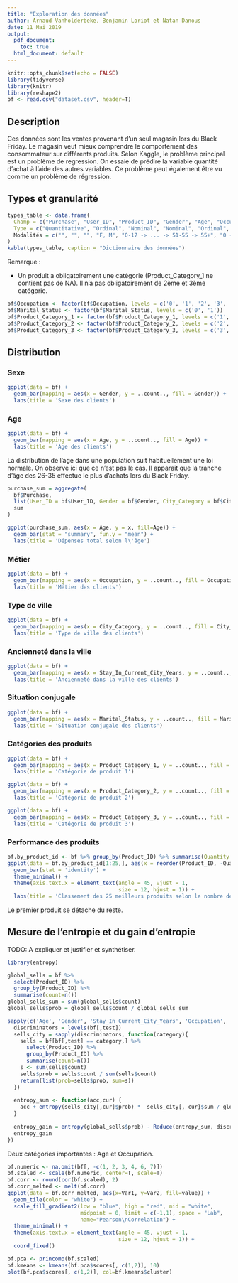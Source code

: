 ```yaml
---
title: "Exploration des données"
author: Arnaud Vanholderbeke, Benjamin Loriot et Natan Danous
date: 11 Mai 2019
output:
  pdf_document:
    toc: true
  html_document: default
---
```


```r
knitr::opts_chunk$set(echo = FALSE)
library(tidyverse)
library(knitr)
library(reshape2)
bf <- read.csv("dataset.csv", header=T)
```

## Description
Ces données sont les ventes provenant d'un seul magasin lors du Black Friday.
Le magasin veut mieux comprendre le comportement des consommateur sur différents produits.
Selon Kaggle, le problème principal est un problème de regression. On essaie de prédire la variable quantité d'achat à l'aide des autres variables. Ce problème peut également être vu comme un problème de régression.

## Types et granularité

```r
types_table <- data.frame(
  Champ = c("Purchase", "User_ID", "Product_ID", "Gender", "Age", "Occupation", "City_Category", "Stay_In_Current_City_Years", "Marital_Status", "Product_Category_1", "Product_Category_2", "Product_Category_3"),
  Type = c("Quantitative", "Ordinal", "Nominal", "Nominal", "Ordinal", "Nominal", "Nominal", "Ordinal", "Nominal", "Nominal", "Nominal", "Nominal"),
  Modalités = c("", "", "", "F, M", "0-17 -> ... -> 51-55 -> 55+", "0 -> 20", "A, B, C", "0, 1, 2, 3, 4+", "0, 1", "1 -> 18", "2 -> 18 (avec NA)", "3 -> 18 (avec NA)")
)
kable(types_table, caption = "Dictionnaire des données")
```

Remarque :

- Un produit a obligatoirement une catégorie (Product_Category_1 ne contient pas de NA). Il n'a pas obligatoirement de 2ème et 3ème catégorie.

```r
bf$Occupation <- factor(bf$Occupation, levels = c('0', '1', '2', '3', '4', '5', '6', '7', '8', '9', '10', '11', '12', '13', '14', '15', '16', '17', '18', '19', '20'))
bf$Marital_Status <- factor(bf$Marital_Status, levels = c('0', '1'))
bf$Product_Category_1 <- factor(bf$Product_Category_1, levels = c('1', '2', '3', '4', '5', '6', '7', '8', '9', '10', '11', '12', '13', '14', '15', '16', '17', '18'))
bf$Product_Category_2 <- factor(bf$Product_Category_2, levels = c('2', '3', '4', '5', '6', '7', '8', '9', '10', '11', '12', '13', '14', '15', '16', '17', '18'))
bf$Product_Category_3 <- factor(bf$Product_Category_3, levels = c('3', '4', '5', '6', '7', '8', '9', '10', '11', '12', '13', '14', '15', '16', '17', '18'))
```

## Distribution

### Sexe

```r
ggplot(data = bf) + 
  geom_bar(mapping = aes(x = Gender, y = ..count.., fill = Gender)) + 
  labs(title = 'Sexe des clients')
```

### Age

```r
ggplot(data = bf) + 
  geom_bar(mapping = aes(x = Age, y = ..count.., fill = Age)) + 
  labs(title = 'Age des clients')
```

La distribution de l'age dans une population suit habituellement une loi normale. On observe ici que ce n'est pas le cas. Il apparait que la tranche d'âge des 26-35 effectue le plus d'achats lors du Black Friday.

```r
purchase_sum = aggregate(
  bf$Purchase, 
  list(User_ID = bf$User_ID, Gender = bf$Gender, City_Category = bf$City_Category, Age = bf$Age), 
  sum
)

ggplot(purchase_sum, aes(x = Age, y = x, fill=Age)) + 
  geom_bar(stat = "summary", fun.y = "mean") +
  labs(title = 'Dépenses total selon l\'âge')
```

### Métier

```r
ggplot(data = bf) + 
  geom_bar(mapping = aes(x = Occupation, y = ..count.., fill = Occupation)) + 
  labs(title = 'Métier des clients')
```

### Type de ville

```r
ggplot(data = bf) + 
  geom_bar(mapping = aes(x = City_Category, y = ..count.., fill = City_Category)) + 
  labs(title = 'Type de ville des clients')
```

### Ancienneté dans la ville

```r
ggplot(data = bf) + 
  geom_bar(mapping = aes(x = Stay_In_Current_City_Years, y = ..count.., fill = Stay_In_Current_City_Years)) + 
  labs(title = 'Ancienneté dans la ville des clients')
```

### Situation conjugale

```r
ggplot(data = bf) + 
  geom_bar(mapping = aes(x = Marital_Status, y = ..count.., fill = Marital_Status)) + 
  labs(title = 'Situation conjugale des clients')
```

### Catégories des produits

```r
ggplot(data = bf) + 
  geom_bar(mapping = aes(x = Product_Category_1, y = ..count.., fill = Product_Category_1)) + 
  labs(title = 'Catégorie de produit 1')
```

```r
ggplot(data = bf) + 
  geom_bar(mapping = aes(x = Product_Category_2, y = ..count.., fill = Product_Category_2)) + 
  labs(title = 'Catégorie de produit 2')
```

```r
ggplot(data = bf) + 
  geom_bar(mapping = aes(x = Product_Category_3, y = ..count.., fill = Product_Category_3)) + 
  labs(title = 'Catégorie de produit 3')
```

### Performance des produits

```r
bf.by_product_id <- bf %>% group_by(Product_ID) %>% summarise(Quantity = n()) %>% arrange(desc(Quantity))
ggplot(data = bf.by_product_id[1:25,], aes(x = reorder(Product_ID, -Quantity), y = Quantity)) +
  geom_bar(stat = 'identity') +
  theme_minimal() +
  theme(axis.text.x = element_text(angle = 45, vjust = 1, 
                                   size = 12, hjust = 1)) +
  labs(title = 'Classement des 25 meilleurs produits selon le nombre de ventes', x = 'Product ID', y = 'Quantité vendue')
```

Le premier produit se détache du reste.

## Mesure de l'entropie et du gain d'entropie

TODO: A expliquer et justifier et synthétiser.

```r
library(entropy)

global_sells = bf %>%
  select(Product_ID) %>%
  group_by(Product_ID) %>%
  summarise(count=n())
global_sells_sum = sum(global_sells$count)
global_sells$prob = global_sells$count / global_sells_sum

sapply(c('Age', 'Gender', 'Stay_In_Current_City_Years', 'Occupation', 'Marital_Status', 'City_Category'), function(test){
  discriminators = levels(bf[,test])
  sells_city = sapply(discriminators, function(category){
    sells = bf[bf[,test] == category,] %>%
      select(Product_ID) %>%
      group_by(Product_ID) %>%
      summarise(count=n())
    s <- sum(sells$count)
    sells$prob = sells$count / sum(sells$count)
    return(list(prob=sells$prob, sum=s))
  })
  
  entropy_sum <- function(acc,cur) {
    acc + entropy(sells_city[,cur]$prob) *  sells_city[, cur]$sum / global_sells_sum # 
  }
  
  entropy_gain = entropy(global_sells$prob) - Reduce(entropy_sum, discriminators, 0)
  entropy_gain
})
```

Deux catégories importantes : Age et Occupation. 

```r
bf.numeric <- na.omit(bf[, -c(1, 2, 3, 4, 6, 7)])
bf.scaled <- scale(bf.numeric, center=T, scale=T)
bf.corr <- round(cor(bf.scaled), 2)
bf.corr_melted <- melt(bf.corr)
ggplot(data = bf.corr_melted, aes(x=Var1, y=Var2, fill=value)) + 
  geom_tile(color = "white") +
  scale_fill_gradient2(low = "blue", high = "red", mid = "white",
                       midpoint = 0, limit = c(-1,1), space = "Lab",
                       name="Pearson\nCorrelation") +
  theme_minimal() +
  theme(axis.text.x = element_text(angle = 45, vjust = 1, 
                                   size = 12, hjust = 1)) +
  coord_fixed()
```

```r
bf.pca <- princomp(bf.scaled)
bf.kmeans <- kmeans(bf.pca$scores[, c(1,2)], 10)
plot(bf.pca$scores[, c(1,2)], col=bf.kmeans$cluster)
```